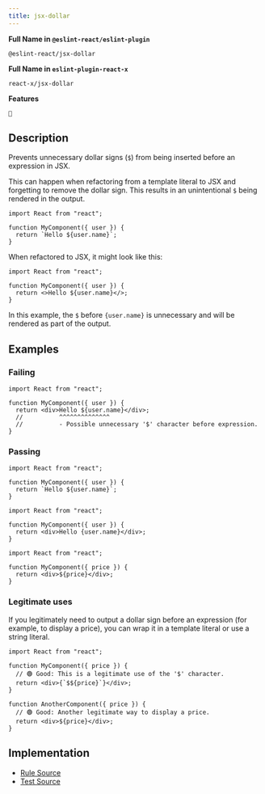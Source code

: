 ```yaml
---
title: jsx-dollar
---
```


**Full Name in `@eslint-react/eslint-plugin`**

```plain copy
@eslint-react/jsx-dollar
```

**Full Name in `eslint-plugin-react-x`**

```plain copy
react-x/jsx-dollar
```

**Features**

`🔧`

## Description

Prevents unnecessary dollar signs (`$`) from being inserted before an expression in JSX.

This can happen when refactoring from a template literal to JSX and forgetting to remove the dollar sign. This results in an unintentional `$` being rendered in the output.

```tsx
import React from "react";

function MyComponent({ user }) {
  return `Hello ${user.name}`;
}
```

When refactored to JSX, it might look like this:

```tsx
import React from "react";

function MyComponent({ user }) {
  return <>Hello ${user.name}</>;
}
```

In this example, the `$` before `{user.name}` is unnecessary and will be rendered as part of the output.

## Examples

### Failing

```tsx
import React from "react";

function MyComponent({ user }) {
  return <div>Hello ${user.name}</div>;
  //          ^^^^^^^^^^^^^^
  //          - Possible unnecessary '$' character before expression.
}
```

### Passing

```tsx
import React from "react";

function MyComponent({ user }) {
  return `Hello ${user.name}`;
}
```

```tsx
import React from "react";

function MyComponent({ user }) {
  return <div>Hello {user.name}</div>;
}
```

```tsx
import React from "react";

function MyComponent({ price }) {
  return <div>${price}</div>;
}
```

### Legitimate uses

If you legitimately need to output a dollar sign before an expression (for example, to display a price), you can wrap it in a template literal or use a string literal.

```tsx
import React from "react";

function MyComponent({ price }) {
  // 🟢 Good: This is a legitimate use of the '$' character.
  return <div>{`$${price}`}</div>;
}

function AnotherComponent({ price }) {
  // 🟢 Good: Another legitimate way to display a price.
  return <div>${price}</div>;
}
```

## Implementation

- [Rule Source](https://github.com/Rel1cx/eslint-react/tree/main/packages/plugins/eslint-plugin-react-x/src/rules/jsx-dollar.ts)
- [Test Source](https://github.com/Rel1cx/eslint-react/tree/main/packages/plugins/eslint-plugin-react-x/src/rules/jsx-dollar.spec.ts)
